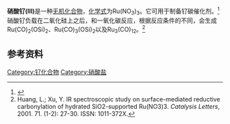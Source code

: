 {{chembox
| Reference = 
| Name = 硝酸钌
| ImageFile = 
| ImageSize = 
| IUPACName = 
| OtherNames = 三硝酸钌
| Section1 = {{Chembox Identifiers
| CASNo = 15825-24-8
| CASNo_Ref = {{Cascite|correct|CAS}}
  }}
| Section2 = {{Chembox Properties
| Formula = Ru(NO<sub>3</sub>)<sub>3</sub>
| MolarMass = 287.093（无水）<br />395.189（六水）
| Appearance = 黄色晶体（六水）<ref name=hxhg>《化学化工物性数据手册》（无机卷）. 刘光启等 主编. 化学工业出版社. P<sub>350</sub>. 表8.2.1 硝酸盐的物性总览.ISBN 7-5025-3591-8</ref>
| Density = 2375kg/m<sup>3</sup>（六水）<ref name=hxhg />
| MeltingPt = 
| BoilingPt = 
| Solubility = 易溶
 }}
| Section3 = {{Chembox Hazards
| EUClass = 
| RPhases = 
| SPhases = 
| Autoignition = }}
}}

'''硝酸钌(III)'''是一种[[无机化合物|无机化合物]]，[[化学式|化学式]]为Ru(NO<sub>3</sub>)<sub>3</sub>。它可用于制备钌碳催化剂。<ref>{{cite journal|journal=Journal of Catalysis|volume=229|issue=1|language=en|date=2005-01-01|pages=176–184|doi=10.1016/j.jcat.2004.10.020|url=https://linkinghub.elsevier.com/retrieve/pii/S0021951704005123|title=Particle growth behavior of carbon-supported Pt, Ru, PtRu catalysts prepared by an impregnation reductive-pyrolysis method for direct methanol fuel cell anodes|accessdate=2019-06-17|author=T Kawaguchi, W Sugimoto, Y Murakami, Y Takasu|archive-date=2018-07-03|archive-url=https://web.archive.org/web/20180703045940/https://linkinghub.elsevier.com/retrieve/pii/S0021951704005123|dead-url=no}}</ref>硝酸钌负载在二氧化硅上之后，和一氧化碳反应，根据反应条件的不同，会生成Ru(CO)<sub>2</sub>(OSi)<sub>2</sub>、Ru(CO)<sub>3</sub>(OSi)<sub>2</sub>以及Ru<sub>3</sub>(CO)<sub>12</sub>。<ref>Huang, L.; Xu, Y. IR spectroscopic study on surface-​mediated reductive carbonylation of hydrated SiO2-​supported Ru(NO3)​3. ''Catalysis Letters'', 2001. 71. (1-2): 27-30. ISSN: 1011-372X.</ref>

==参考资料==
{{reflist}}

{{硝酸盐}}
[[Category:钌化合物|Category:钌化合物]]
[[Category:硝酸盐|Category:硝酸盐]]